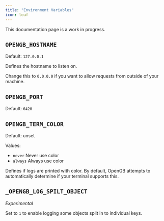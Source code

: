```yaml
---
title: "Environment Variables"
icon: leaf
---
```


<Note>This documentation page is a work in progress.</Note>

## `OPENGB_HOSTNAME`

Default: `127.0.0.1`

Defines the hostname to listen on.

Change this to `0.0.0.0` if you want to allow requests from outside of your machine.

## `OPENGB_PORT`

Default: `6420`

## `OPENGB_TERM_COLOR`

Default: unset

Values:

- `never` Never use color
- `always` Always use color

Defines if logs are printed with color. By default, OpenGB attempts to automatically determine if your terminal supports this.

## `_OPENGB_LOG_SPILT_OBJECT`

_Experimental_

Set to `1` to enable logging some objects split in to individual keys.

